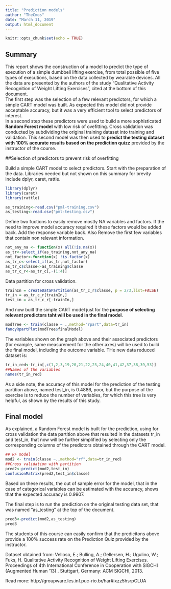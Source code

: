 ---
title: "Prediction models"
author: "TheCmos"
date: "March 11, 2019"
output: html_document
---

```{r setup, include=FALSE}
knitr::opts_chunk$set(echo = TRUE)
```

## Summary

This report shows the construction of a model to predict the type of execution of a simple dumbbell lifting exercise, from total possible of five types of executions, based on the data collected by wearable devices. All the data are presented by the authors of the study "Qualitative Activity Recognition of Weight Lifting Exercises", cited at the bottom of this document.  
The first step was the selection of a few relevant predictors, for which a simple CART model was built. As expected this model did not provide acceptable accuracy, but it was a very efficient tool to select predictors of interest.  
In a second step these predictors were used to build a more sophisticated **Random Forest model** with low risk of ovefitting.
Cross validation was conducted by subdividing the original training dataset into training and validation. 
This second model was then used to **predict the testing dataset with 100% accurate results based on the prediction quizz** provided by the instructor of the course.
  
##Selection of predictors to prevent risk of overfitting

Build a simple CART model to select predictors.
Start with the preparation of the data. Libraries needed but not shown on this summary for brevity include dplyr, caret, rattle.
```{r libraries,include=FALSE,echo=FALSE}
library(dplyr)
library(caret)
library(rattle)
```
```{r data prep}
as_training<-read.csv("pml-training.csv")
as_testing<-read.csv("pml-testing.csv")
```
Define two fuctions to easily remove mostly NA variables and factors. If the need to improve model accuracy required it these factors would be added back. Add the response variable back. Also Remove the first few variables that contain non relevant information.
```{r remove}
not_any_na <- function(x) all(!is.na(x))
as_tr<-select_if(as_training,not_any_na)
not_factor<-function(x) !is.factor(x)
as_tr_c<-select_if(as_tr,not_factor)
as_tr_c$classe<-as_training$classe
as_tr_c_r<-as_tr_c[,-(1:4)]
```
Data partition for cross validation.
```{r partition}
trainIn = createDataPartition(as_tr_c_r$classe, p = 2/3,list=FALSE)
tr_in = as_tr_c_r[trainIn,]
test_in = as_tr_c_r[-trainIn,]
```

And now built the simple CART model just for the **purpose of selecting relevant predictors taht will be used in the final model**.  
```{r select predictors,cache=TRUE}
modTree <- train(classe ~ .,method="rpart",data=tr_in)
fancyRpartPlot(modTree$finalModel)
```

The variables shown on the graph above and their associated predictors (for example, same measurement for the other axes) will be used to build the final model, including the outcome variable. THe new data reduced dataset is:
```{r final predictors}
tr_in_red<-tr_in[,c(1,2,3,19,20,21,22,23,24,40,41,42,37,38,39,53)]
##Names of the variables
names(tr_in_red)
```

As a side note, the accuracy of this model for the prediction of the testing partition above, named test_in, is 0.4886, poor, but the purpose of the exercise is to reduce the number of variables, for which this tree is very helpful, as shown by the results of this study.

## Final model

As explained, a Random Forest model is built for the prediction, using for cross validation the data partition above that resulted in the datasets tr_in and test_in, that now will be further simplified by selecting  only the corresponding columns of the predictors obtained through the CART model.

```{r final model,cache=TRUE}
## RF model
mod2 <- train(classe ~.,method="rf",data=tr_in_red)
##Cross validation with partition
pred2<-predict(mod2,test_in)
confusionMatrix(pred2,test_in$classe)
```
  
  Based on these results, the out of sample error for the model, that in the case of categorical variables can be estimated with the accuracy, shows that the expected accuracy is 0.9907.

The final step is to run the prediction on the original testing data set, that was named "as_testing" at the top of the document.
```{r prediction}
pred3<-predict(mod2,as_testing)
pred3
```
The students of this course can easily confirm that the predicitons above provide a 100% success rate on the Prediction Quiz provided by the instructor.

Dataset obtained from: 
Velloso, E.; Bulling, A.; Gellersen, H.; Ugulino, W.; Fuks, H. Qualitative Activity Recognition of Weight Lifting Exercises. Proceedings of 4th International Conference in Cooperation with SIGCHI (Augmented Human '13) . Stuttgart, Germany: ACM SIGCHI, 2013.

Read more: http://groupware.les.inf.puc-rio.br/har#ixzz5hsrpCLUA

